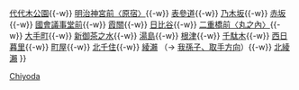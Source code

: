 {{鐵道路線
| 模板名稱 = 千代田線
| 名稱 = [[File:Logo of Tokyo Metro Chiyoda Line.svg|20px|C]] [[東京地下鐵]][[千代田線]] 
| 代表色 = {{东京地下铁颜色|C|s}}
| 背景顏色 = #FFFFFF
| 車站列表 = （[[Template:小田原線|本厚木方向]]、[[Template:多摩線|唐木田方向]] ←） [[代代木上原站|代代木上原]]{{-w}} [[代代木公園站|代代木公園]]{{-w}} [[明治神宮前站|明治神宮前〈原宿〉]]{{-w}} [[表參道站|表參道]]{{-w}} [[乃木坂站|乃木坂]]{{-w}} [[赤坂站 (東京都)|赤坂]]{{-w}} [[國會議事堂前站|國會議事堂前]]{{-w}} [[霞關站 (東京都)|霞關]]{{-w}} [[日比谷站|日比谷]]{{-w}} [[二重橋前站|二重橋前〈丸之內〉]]{{-w}} [[大手町站 (東京都)|大手町]]{{-w}} [[新御茶之水站|新御茶之水]]{{-w}} [[湯島站|湯島]]{{-w}} [[根津站|根津]]{{-w}} [[千駄木站|千駄木]]{{-w}} [[西日暮里站|西日暮里]]{{-w}} [[町屋站|町屋]]{{-w}} [[北千住站|北千住]]{{-w}} [[綾瀨站|綾瀨]] （→ [[Template:常磐緩行線|我孫子、取手方向]]）{{-w}} [[北綾瀨站|北綾瀨]]
}}<noinclude>
[[Category:東京地下鐵路線模板|Chiyoda]]
</noinclude>